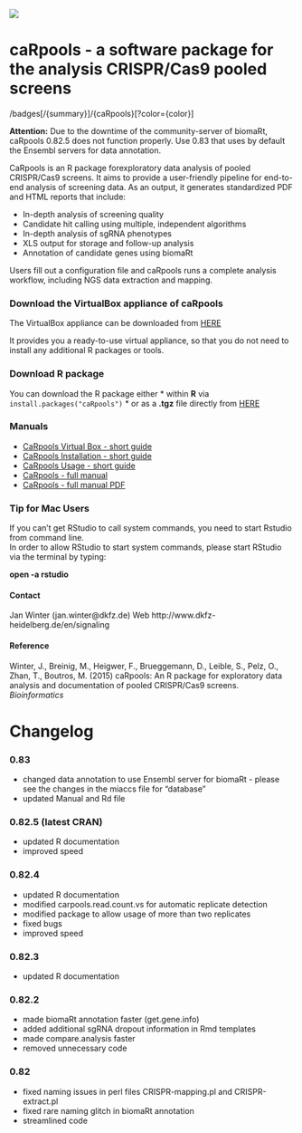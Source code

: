 ![](https://cdn.rawgit.com/boutroslab/caRpools/master/data/CaRpools.png)

caRpools - a software package for the analysis CRISPR/Cas9 pooled screens
==============
/badges[/{summary}]/{caRpools}[?color={color}]

__Attention:__ Due to the downtime of the community-server of biomaRt, caRpools 0.82.5 does not function properly.
Use 0.83 that uses by default the Ensembl servers for data annotation.


CaRpools is an R package forexploratory data analysis of pooled CRISPR/Cas9 screens. It aims to provide a user-friendly pipeline for end-to-end analysis of screening data. As an output, it generates standardized PDF and HTML reports that include:

* In-depth analysis of screening quality
* Candidate hit calling using multiple, independent algorithms
* In-depth analysis of sgRNA phenotypes
* XLS output for  storage and follow-up analysis
* Annotation of candidate genes using biomaRt

Users fill out a configuration file and caRpools runs a complete analysis workflow, including NGS data extraction and mapping.

### Download the VirtualBox appliance of caRpools
The VirtualBox appliance can be downloaded from [HERE](https://github.com/boutroslab/caRpools/blob/master/docs/CaRpools-SHORTGUIDE-VirtualBox.Rmd)

It provides you a ready-to-use virtual appliance, so that you do not need to install any additional R packages or tools.

### Download R package
You can download the R package either
* within **R** via `install.packages("caRpools")`
* or as a **.tgz** file directly from [HERE](https://github.com/boutroslab/caRpools/blob/master/package)

### Manuals

* [CaRpools Virtual Box - short guide](https://github.com/boutroslab/caRpools/blob/master/docs/CaRpools-SHORTGUIDE-VirtualBox.Rmd)
* [CaRpools Installation - short guide](https://github.com/boutroslab/caRpools/blob/master/docs/CaRpools-INSTALLATION.Rmd)
* [CaRpools Usage - short guide](https://github.com/boutroslab/caRpools/blob/master/docs/CaRpools-SHORTGUIDE-Usage.Rmd)
* [CaRpools - full manual](https://github.com/boutroslab/caRpools/blob/master/docs/CaRpools-MANUAL.Rmd)
* [CaRpools - full manual PDF](https://github.com/boutroslab/caRpools/blob/master/docs/CaRpools-MANUAL.pdf)

### Tip for Mac Users
If you can't get RStudio to call system commands, you need to start Rstudio from command line.  
In order to allow RStudio to start system commands, please start RStudio via the terminal by typing:

__open -a rstudio__


#### Contact
Jan Winter (jan.winter@dkfz.de)
Web http://www.dkfz-heidelberg.de/en/signaling

#### Reference

Winter, J., Breinig, M., Heigwer, F., Brueggemann, D., Leible, S., Pelz, O., Zhan, T., Boutros, M. (2015) caRpools: An R package for exploratory data analysis and documentation of pooled CRISPR/Cas9 screens. _Bioinformatics_

# Changelog

### 0.83
* changed data annotation to use Ensembl server for biomaRt - please see the changes in the miaccs file for "database"
* updated Manual and Rd file

### 0.82.5 (latest CRAN)
* updated R documentation
* improved speed

### 0.82.4
* updated R documentation
* modified carpools.read.count.vs for automatic replicate detection
* modified package to allow usage of more than two replicates
* fixed bugs
* improved speed

### 0.82.3
* updated R documentation

### 0.82.2
* made biomaRt annotation faster (get.gene.info)
* added additional sgRNA dropout information in Rmd templates
* made compare.analysis faster
* removed unnecessary code

### 0.82
* fixed naming issues in perl files CRISPR-mapping.pl and CRISPR-extract.pl
* fixed rare naming glitch in biomaRt annotation
* streamlined code
